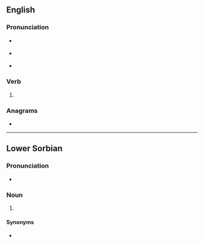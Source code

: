 ==English==

===Pronunciation===
* {{a|GenAm}} {{IPA|/ˈwoʊkən/|lang=en}}
* {{a|RP}} {{IPA|/ˈwəʊkən/|lang=en}}
* {{rhymes|əʊkən|lang=en}}

===Verb===
{{head|en|past participle}}

# {{past participle of|wake|lang=en|nocat=1}}

===Anagrams===
* {{l|en|knowe}}

----

==Lower Sorbian==

===Pronunciation===
* {{IPA|[ˈɔkʲɛn]|lang=dsb}}

===Noun===
{{head|dsb|noun form}}

# {{inflection of|wokno||gen|p|lang=dsb}}

====Synonyms====
* {{l|dsb|woknow}}